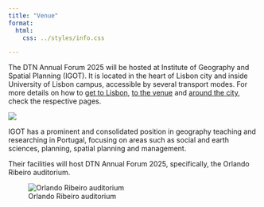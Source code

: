 ```yaml
---
title: "Venue"
format:
  html:
    css: ../styles/info.css

---
```


The DTN Annual Forum 2025 will be hosted at Institute of Geography and Spatial Planning (IGOT). It is located in the heart of Lisbon city and inside University of Lisbon campus, accessible by several transport modes. For more details on how to [get to Lisbon](/info/gettingToLisbon.html), [to the venue](/info/gettingHere.html) and [around the city](/info/gettingAround.html), check the respective pages.

![](https://www.igot.ulisboa.pt/sites/default/files/styles/imagem_banner_grande/public/images/image_focal_point/2022-09/258-9487dbb71c4495cae503c1c2fc4f2c68.png?h=7097b478&itok=jzGbW0-5){.preview-image}

IGOT has a prominent and consolidated position in geography teaching and researching in Portugal, focusing on areas such as social and earth sciences, planning, spatial planning and management.

Their facilities will host DTN Annual Forum 2025, specifically, the Orlando Ribeiro auditorium.

![Orlando Ribeiro auditorium](https://www.igot.ulisboa.pt/sites/default/files/styles/max_2600x2600/public/images/galeria/2022-06/187-c81f4de150c8b989e1147aa5c57f937d.jpg?itok=Cbuotp8S)